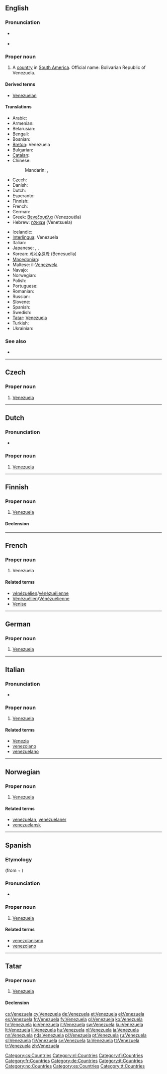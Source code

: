 ==English==
{{wikipedia}}

===Pronunciation===
* {{a|UK|US}} {{IPA|/ˌvɛn.ɪˈzweɪ.lə/|/ˌvɛn.ɛzˈweɪ.lə/|/ˌvɛn.əˈzweɪ.lə/}}
* {{audio|en-us-Venezuela.ogg|Audio (US)}}

===Proper noun===
{{en-proper noun}}

# A [[country]] in [[South America]]. Official name: Bolivarian Republic of Venezuela.

====Derived terms====
* [[Venezuelan]]

====Translations====
{{trans-top|country}}
* Arabic: {{t|ar|فنزويلا|f|tr=finziwílla}}
* Armenian: {{t-|hy|Վենեսուելա|tr=Venesuela}}
* Belarusian: {{t-|be|Венесуэла|f|tr=Venesuéla|xs=Belarusian}}
* Bengali: {{t-|bn|ভেনেজুয়েলা}}
* Bosnian: {{t-|bs|Venecuela|f}}
* [[Breton]]: Venezuela
* Bulgarian: {{t+|bg|Венецуела|f|tr=Venecuela}}
* [[Catalan]]: {{t|ca|Veneçuela|f}}
* Chinese:
*: Mandarin: {{t-|cmn|委內瑞拉|sc=Hani}},  {{t-|cmn|委内瑞拉|tr=Wěinèiruìlā|sc=Hani}}
* Czech: {{t+|cs|Venezuela|f}}
* Danish: {{t-|da|Venezuela}}
* Dutch: {{t+|nl|Venezuela}}
* Esperanto: {{t-|eo|Venezuelo|xs=Esperanto}}
* Finnish: {{t+|fi|Venezuela}}
* French: {{t+|fr|Venezuela|m}}
* German: {{t+|de|Venezuela|n}}
* Greek: [[Βενεζουέλα]] (Venezouéla) {{f}}
* Hebrew: [[ונצואלה]] (Venetsuela) {{f}}
{{trans-mid}}
* Icelandic: {{t+|is|Venesúela}}
* [[Interlingua]]: Venezuela
* Italian: {{t+|it|Venezuela|m}}
* Japanese: {{t+|ja|ベネズエラ|tr=Benezuera}},  {{t|ja|ベネスエラ|tr=Benesuela}},  {{t|ja|ヴェネズエラ|tr=Venezuera}}
* Korean: [[베네수엘라]] (Benesuella)
* [[Macedonian]]: {{t+|mk|Венецуела|f|tr=Venecuéla}}
* Maltese: il-[[Venezwela]]
* Navajo: {{tø|nv|Benezoʼééla}}
* Norwegian: {{t-|no|Venezuela}}
* Polish: {{t+|pl|Wenezuela|f}}
* Portuguese: {{t+|pt|Venezuela|f}}
* Romanian: {{t-|ro|Venezuela|f}}
* Russian: {{t+|ru|Венесуэла|f|tr=Venesuéla}}
* Slovene: {{t+|sl|Venezuela|f}}
* Spanish: {{t+|es|Venezuela|f}}
* Swedish: {{t+|sv|Venezuela}}
* [[Tatar]]: [[#Tatar|Venezuela]]
* Turkish: {{t+|tr|Venezuela}}
* Ukrainian: {{t|uk|Венесуела|f|tr=Venesuéla|xs=Ukrainian}}
{{trans-bottom}}

===See also===
* {{list|en|countries of South America}}

----

==Czech==

===Proper noun===
{{cs-proper noun|g=f}}

# [[#English|Venezuela]]

[[Category:cs:Countries]]

----

==Dutch==

===Pronunciation===
* {{a|NL}} {{audio|Nl-Venezuela.ogg|audio}}

===Proper noun===
{{infl|nl|proper noun|g=n}}

# [[#English|Venezuela]]

[[Category:nl:Countries]]

----

==Finnish==
{{wikipedia|lang=fi}}

===Proper noun===
{{infl|fi|proper noun}}

# [[#English|Venezuela]]

====Declension====
{{fi-decl-kala|Venezuel|nopl=1}}

[[Category:fi:Countries]]

----

==French==

===Proper noun===
{{fr-proper noun|m}}

# Venezuela

====Related terms====
* [[vénézuélien]]/[[vénézuélienne]]
* [[Vénézuélien]]/[[Vénézuélienne]]
* [[Venise]]

[[Category:fr:Countries]]

----

==German==
{{wikipedia|lang=de}}

===Proper noun===
{{infl|de|proper noun|g=n}}

# [[#English|Venezuela]]

[[Category:de:Countries]]

----

==Italian==
{{wikipedia|lang=it}}

===Pronunciation===
* {{SAMPA|/vened"dzwela/|lang=it}}

===Proper noun===
{{it-proper noun|g=m}}

# [[#English|Venezuela]]

====Related terms====
* [[Venezia]]
* [[venezolano]]
* [[venezuelano]]

[[Category:it:Countries]]

----

==Norwegian==

===Proper noun===
{{infl|no|proper noun}}

# [[#English|Venezuela]]

====Related terms====
* [[venezuelan]], [[venezuelaner]]
* [[venezuelansk]]

[[Category:no:Countries]]

----

==Spanish==
{{wikipedia|lang=es}}

===Etymology===
{{etyl|osp|es}} {{term|Veneçuela|lang=osp}} (from {{term|Venecia||Venice|lang=osp}} + {{term|-uela||diminutive suffix|lang=osp}})

===Pronunciation===
* {{audio|Es-Venezuela.ogg|audio}}

===Proper noun===
{{es-proper noun|f}}

# [[#English|Venezuela]]

====Related terms====
* [[venezolanismo]]
* [[venezolano]]

[[Category:es:Countries]]

----

==Tatar==

===Proper noun===
{{tt-pos|proper noun|l}}

# [[Venezuela#English|Venezuela]]

====Declension====
{{tt-latin-noun|nıñ|ga|nı|da|dan}}

[[Category:tt:Countries]]

[[cs:Venezuela]]
[[cy:Venezuela]]
[[de:Venezuela]]
[[et:Venezuela]]
[[el:Venezuela]]
[[es:Venezuela]]
[[fr:Venezuela]]
[[fy:Venezuela]]
[[gl:Venezuela]]
[[ko:Venezuela]]
[[hr:Venezuela]]
[[io:Venezuela]]
[[it:Venezuela]]
[[sw:Venezuela]]
[[ku:Venezuela]]
[[lt:Venezuela]]
[[li:Venezuela]]
[[hu:Venezuela]]
[[nl:Venezuela]]
[[ja:Venezuela]]
[[nn:Venezuela]]
[[nds:Venezuela]]
[[pl:Venezuela]]
[[pt:Venezuela]]
[[ru:Venezuela]]
[[sl:Venezuela]]
[[fi:Venezuela]]
[[sv:Venezuela]]
[[ta:Venezuela]]
[[tt:Venezuela]]
[[tr:Venezuela]]
[[zh:Venezuela]]